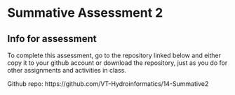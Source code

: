 # Summative Assessment 2 {#summative2}

## Info for assessment

To complete this assessment, go to the repository linked below and either copy it to your github account or download the repository, just as you do for other assignments and activities in class.

Github repo: https://github.com/VT-Hydroinformatics/14-Summative2







